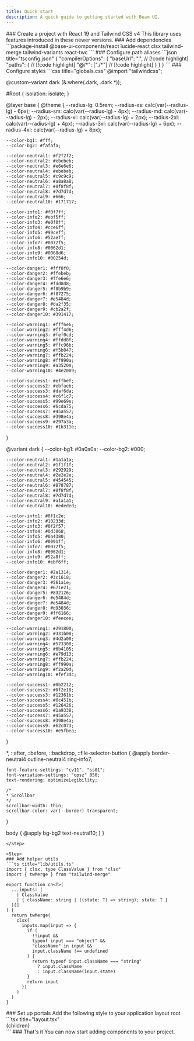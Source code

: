 ```yaml
---
title: Quick start
description: A quick guide to getting started with Beam UI.
---
```


<Steps>

<Step>
### Create a project with React 19 and Tailwind CSS v4
This library uses features introduced in these newer versions.
</Step>

<Step>
### Add dependencies
```package-install
@base-ui-components/react lucide-react clsx tailwind-merge tailwind-variants react-twc
```

</Step>

<Step>
### Configure path aliases
```json title="tsconfig.json"
{
  "compilerOptions": {
    "baseUrl": ".", // [!code highlight]
    "paths": { // [!code highlight]
      "@/*": ["./*"] // [!code highlight]
    }
  }
}
```
</Step>

<Step>
### Configure styles
```css title="globals.css"
@import "tailwindcss";

@custom-variant dark (&:where(.dark, .dark *));

#Root {
  isolation: isolate;
}

@layer base {
  @theme {
    --radius-lg: 0.5rem;
    --radius-xs: calc(var(--radius-lg) - 6px);
    --radius-sm: calc(var(--radius-lg) - 4px);
    --radius-md: calc(var(--radius-lg) - 2px);
    --radius-xl: calc(var(--radius-lg) + 2px);
    --radius-2xl: calc(var(--radius-lg) + 4px);
    --radius-3xl: calc(var(--radius-lg) + 6px);
    --radius-4xl: calc(var(--radius-lg) + 8px);

    --color-bg1: #fff;
    --color-bg2: #fafafa;

    --color-neutral1: #f2f2f2;
    --color-neutral2: #ebebeb;
    --color-neutral3: #e6e6e6;
    --color-neutral4: #ebebeb;
    --color-neutral5: #c9c9c9;
    --color-neutral6: #a8a8a8;
    --color-neutral7: #8f8f8f;
    --color-neutral8: #7d7d7d;
    --color-neutral9: #666;
    --color-neutral10: #171717;

    --color-info1: #f0f7ff;
    --color-info2: #ebf5ff;
    --color-info3: #e0f0ff;
    --color-info4: #cce6ff;
    --color-info5: #99ceff;
    --color-info6: #52aeff;
    --color-info7: #0072f5;
    --color-info8: #0062d1;
    --color-info9: #0068d6;
    --color-info10: #00254d;

    --color-danger1: #fff0f0;
    --color-danger2: #ffebeb;
    --color-danger3: #ffe6e6;
    --color-danger4: #fdd8d8;
    --color-danger5: #f8b9b9;
    --color-danger6: #f87275;
    --color-danger7: #e5484d;
    --color-danger8: #da2f35;
    --color-danger9: #cb2a2f;
    --color-danger10: #391417;

    --color-warning1: #fff6e6;
    --color-warning2: #fff4d6;
    --color-warning3: #fef0cd;
    --color-warning4: #ffdd8f;
    --color-warning5: #ffc96b;
    --color-warning6: #f5b047;
    --color-warning7: #ffb224;
    --color-warning8: #ff990a;
    --color-warning9: #a35200;
    --color-warning10: #4e2009;

    --color-success1: #effbef;
    --color-success2: #ebfaeb;
    --color-success3: #daf6da;
    --color-success4: #c6f1c7;
    --color-success5: #99e69e;
    --color-success6: #6cda75;
    --color-success7: #45a557;
    --color-success8: #398e4a;
    --color-success9: #297a3a;
    --color-success10: #1b311e;
  }

  @variant dark {
    --color-bg1: #0a0a0a;
    --color-bg2: #000;

    --color-neutral1: #1a1a1a;
    --color-neutral2: #1f1f1f;
    --color-neutral3: #292929;
    --color-neutral4: #2e2e2e;
    --color-neutral5: #454545;
    --color-neutral6: #878787;
    --color-neutral7: #8f8f8f;
    --color-neutral8: #7d7d7d;
    --color-neutral9: #a1a1a1;
    --color-neutral10: #ededed;

    --color-info1: #0f1c2e;
    --color-info2: #10233d;
    --color-info3: #0f2f57;
    --color-info4: #0d3868;
    --color-info5: #0a4380;
    --color-info6: #0091ff;
    --color-info7: #0072f5;
    --color-info8: #0062d1;
    --color-info9: #52a8ff;
    --color-info10: #ebf6ff;

    --color-danger1: #2a1314;
    --color-danger2: #3c1618;
    --color-danger3: #561a1e;
    --color-danger4: #671e21;
    --color-danger5: #832126;
    --color-danger6: #e5484d;
    --color-danger7: #e5484d;
    --color-danger8: #d93036;
    --color-danger9: #ff6166;
    --color-danger10: #feecee;

    --color-warning1: #291800;
    --color-warning2: #331b00;
    --color-warning3: #4d2a00;
    --color-warning4: #573300;
    --color-warning5: #6b4105;
    --color-warning6: #e79d13;
    --color-warning7: #ffb224;
    --color-warning8: #ff990a;
    --color-warning9: #f2a20d;
    --color-warning10: #fef3dc;

    --color-success1: #0b2212;
    --color-success2: #0f2e18;
    --color-success3: #12361b;
    --color-success4: #0c451b;
    --color-success5: #126426;
    --color-success6: #1a9338;
    --color-success7: #45a557;
    --color-success8: #398e4a;
    --color-success9: #62c073;
    --color-success10: #e5fbea;
  }

  *,
  ::after,
  ::before,
  ::backdrop,
  ::file-selector-button {
    @apply border-neutral4 outline-neutral4 ring-info7;

    font-feature-settings: "cv11", "ss01";
    font-variation-settings: "opsz" 850;
    text-rendering: optimizeLegibility;

    /*
    * Scrollbar
    */
    scrollbar-width: thin;
    scrollbar-color: var(--border) transparent;
  }

  body {
    @apply bg-bg2 text-neutral10;
  }
}
```
</Step>

<Step>
### Add helper utils
```ts title="lib/utils.ts"
import { clsx, type ClassValue } from "clsx"
import { twMerge } from "tailwind-merge"

export function cn<T>(
  ...inputs: (
    | ClassValue
    | { className: string | ((state: T) => string); state: T }
  )[]
) {
  return twMerge(
    clsx(
      inputs.map(input => {
        if (
          !!input &&
          typeof input === "object" &&
          "className" in input &&
          input.className !== undefined
        ) {
          return typeof input.className === "string"
            ? input.className
            : input.className(input.state)
        }
        return input
      })
    )
  )
}

```
</Step>

<Step>
### Set up portals
Add the following style to your application layout root
```tsx title="layout.tsx"
<body>
  <div id="Root">
    {children}
  </div>
</body>
```
</Step>

<Step>
### That's it
You can now start adding components to your project.
</Step>

</Steps>